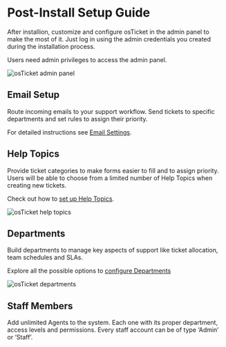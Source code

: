 
# Post-Install Setup Guide

After installion, customize and configure osTicket in the admin panel to make the most of it. Just log in using the admin credentials you created during the installation process.

<Callout>
  Users need admin privileges to access the admin panel.
</Callout>

![osTicket admin panel](/post-install_1-admin-panel.png)


## Email Setup

Route incoming emails to your support workflow. Send tickets to specific departments and set rules to assign their priority.

For detailed instructions see [Email Settings](https://docs.osticket.com/en/latest/Getting%20Started/Email%20Settings.html).

## Help Topics

Provide ticket categories to make forms easier to fill and to assign priority. Users will be able to choose from a limited number of Help Topics when creating new tickets.

Check out how to [set up Help Topics](https://docs.osticket.com/en/latest/Admin/Manage/Help%20Topic.html).

![osTicket help topics](/post-install_2-help-topic.png)

## Departments

Build departments to manage key aspects of support like ticket allocation, team schedules and SLAs.

Explore all the possible options to [configure Departments](https://docs.osticket.com/en/v1.17.4/Admin/Agents/Departments.html)

![osTicket departments](/post-install_3-departments.png)

## Staff Members

Add unlimited Agents to the system. Each one with its proper department, access levels and permissions. Every staff account can be of type ‘Admin’ or ‘Staff’.